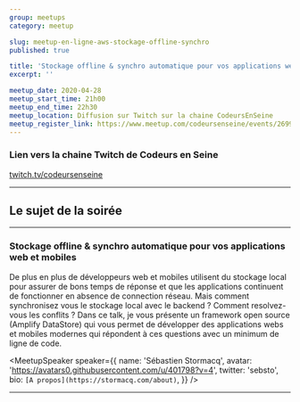 ```yaml
---
group: meetups
category: meetup

slug: meetup-en-ligne-aws-stockage-offline-synchro
published: true

title: 'Stockage offline & synchro automatique pour vos applications web et mobiles'
excerpt: ''

meetup_date: 2020-04-28
meetup_start_time: 21h00
meetup_end_time: 22h30
meetup_location: Diffusion sur Twitch sur la chaine CodeursEnSeine
meetup_register_link: https://www.meetup.com/codeursenseine/events/269969001
---
```


### Lien vers la chaine Twitch de Codeurs en Seine

<a href="https://www.twitch.tv/codeursenseine">twitch.tv/codeursenseine</a>

---

## Le sujet de la soirée

---

### Stockage offline & synchro automatique pour vos applications web et mobiles

De plus en plus de développeurs web et mobiles utilisent du stockage local pour assurer de bons temps de réponse et que les applications continuent de fonctionner en absence de connection réseau. Mais comment synchronisez vous le stockage local avec le backend ? Comment resolvez-vous les conflits ? Dans ce talk, je vous présente un framework open source (Amplify DataStore) qui vous permet de développer des applications webs et mobiles modernes qui répondent à ces questions avec un minimum de ligne de code.

<MeetupSpeaker
  speaker={{
    name: 'Sébastien Stormacq',
    avatar: 'https://avatars0.githubusercontent.com/u/401798?v=4',
    twitter: 'sebsto',
    bio: `[A propos](https://stormacq.com/about)`,
  }}
/>

---
